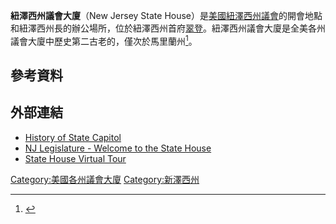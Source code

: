 {{Infobox building
| name                 = 紐澤西州議會大廈
| image                = NJ_State_House.JPG
| image_size               = 350px
| coordinates          = {{Coord|40.220437|N|74.769902|W|format=dms|region:US-NJ_type:landmark|display=inline,title}}
| style                = [美國文藝復興建築
| location             = 125 West State Street<br/>{{USA}}[[紐澤西州|紐澤西州]][[翠登_(紐澤西州)|翠登]]
| client               = 新澤西州
| owner                =新澤西州
| floor_area           = 
| height               = 
| start_date           = 1792年
| completion_date      = 1911年
| cost                 = 
| architect            = Jonathon Doane (1792),約翰·諾特曼  (1845), 薩繆爾·斯隆（Samuel Sloan） (1871), Lewis Broome (architect)| (1889)
| embedded             =
{{Designation list
| embed                = yes 
| designation1         = CP
| designation1_offname = 
| designation1_date    = 1976年8月27日
| designation1_number  = 76001161<ref name=NJRHP>{{cite web | title=New Jersey and National Registers of Historic Places — Mercer County | url=http://www.nj.gov/dep/hpo/1identify/nrsr_lists/mercer.pdf | publisher=[[New_Jersey_Department_of_Environmental_Protection|New Jersey Department of Environmental Protection]] — Historic Preservation Office | date=January 22, 2015 | url-status=dead | archive-url=https://web.archive.org/web/20130516134942/http://www.nj.gov/dep/hpo/1identify/nrsr_lists/mercer.pdf | archive-date=May 16, 2013 }}</ref>
| designation1_partof  = 	州議會大廈歷史區
}}
}} 
'''紐澤西州議會大廈'''（New Jersey State House）是[[美國|美國]][[紐澤西州|紐澤西州]][[紐澤西州議會|議會]]的開會地點和紐澤西州長的辦公場所，位於紐澤西州首府[[翠登_(紐澤西州)|翠登]]。紐澤西州議會大廈是全美各州議會大廈中歷史第二古老的，僅次於馬里蘭州<ref>{{cite book| last=Hauck| first=Eldon| title=American Capitols: An Encyclopedia of the State, National and Territorial Capital Edifices of the United States| year=1991| publisher=McFarland and Co| location=Jefferson, NC| isbn=0899505511| pages=150–1| url=http://www.amazon.com/American-Capitols-Encyclopedia-National-Territorial/dp/0786418664/ref=sr_1_1?s=books&ie=UTF8&qid=1429040504&sr=1-1&keywords=hauck+american+capitols#reader_0786418664| subscription=yes}}</ref>。

==參考資料==
{{reflist}}
==外部連結==
{{Commons category|New Jersey State House}}
*[http://www.nj.gov/nj/gov/njgov/statehouse.html History of State Capitol]
*[http://www.njleg.state.nj.us/legislativepub/visitingstatehouse.asp NJ Legislature - Welcome to the State House]
*[http://www.njleg.state.nj.us/legislativepub/statehousetour.asp State House Virtual Tour]

{{US State Capitols}}
[[Category:美國各州議會大廈|Category:美國各州議會大廈]]
[[Category:新澤西州|Category:新澤西州]]